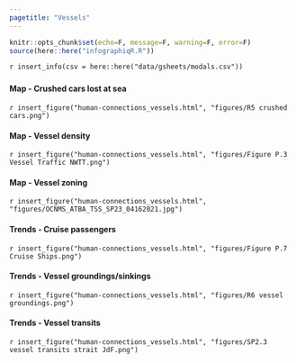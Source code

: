 ```yaml
---
pagetitle: "Vessels"
---
```


```r
knitr::opts_chunk$set(echo=F, message=F, warning=F, error=F)
source(here::here("infographiqR.R"))
```

`r insert_info(csv = here::here("data/gsheets/modals.csv"))`


### {.tabset}

#### Map - Crushed cars lost at sea

`r insert_figure("human-connections_vessels.html", "figures/R5 crushed cars.png")`

#### Map - Vessel density

`r insert_figure("human-connections_vessels.html", "figures/Figure P.3 Vessel Traffic NWTT.png")`

#### Map - Vessel zoning

`r insert_figure("human-connections_vessels.html", "figures/OCNMS_ATBA_TSS_SP23_04162021.jpg")`

#### Trends - Cruise passengers

`r insert_figure("human-connections_vessels.html", "figures/Figure P.7 Cruise Ships.png")`

#### Trends - Vessel groundings/sinkings

`r insert_figure("human-connections_vessels.html", "figures/R6 vessel groundings.png")`

#### Trends - Vessel transits

`r insert_figure("human-connections_vessels.html", "figures/SP2.3 vessel transits strait JdF.png")`
